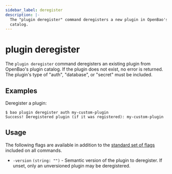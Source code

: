 ```yaml
---
sidebar_label: deregister
description: |-
  The "plugin deregister" command deregisters a new plugin in OpenBao's plugin
  catalog.
---
```


# plugin deregister

The `plugin deregister` command deregisters an existing plugin from OpenBao's
plugin catalog. If the plugin does not exist, no error is returned. The plugin's
type of "auth", "database", or "secret" must be included.

## Examples

Deregister a plugin:

```shell-session
$ bao plugin deregister auth my-custom-plugin
Success! Deregistered plugin (if it was registered): my-custom-plugin
```

## Usage

The following flags are available in addition to the [standard set of
flags](/docs/commands) included on all commands.

- `-version` `(string: "")` - Semantic version of the plugin to deregister. 
  If unset, only an unversioned plugin may be deregistered.
